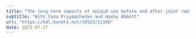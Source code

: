 ```yaml
---
title: "The long-term impacts of opioid use before and after joint replacement surgery: Report on finding the optimal matching model"
subtitle: "With Yana Pryymachenko and Haxby Abbott"
url: "https://hdl.handle.net/10523/12166"
date: 2021-07-27
---
```

